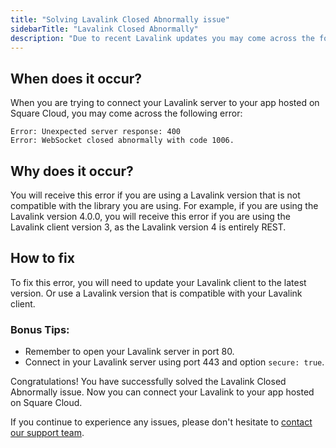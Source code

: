 ```yaml
---
title: "Solving Lavalink Closed Abnormally issue"
sidebarTitle: "Lavalink Closed Abnormally"
description: "Due to recent Lavalink updates you may come across the following error: Lavalink Closed Abnormally. This article will help you solve this issue."
---
```


## When does it occur?
When you are trying to connect your Lavalink server to your app hosted on Square Cloud, you may come across the following error:

```
Error: Unexpected server response: 400
Error: WebSocket closed abnormally with code 1006.
```

## Why does it occur?
You will receive this error if you are using a Lavalink version that is not compatible with the library you are using.
For example, if you are using the Lavalink version 4.0.0, you will receive this error if you are using the Lavalink client version 3, as the Lavalink version 4 is entirely REST.

## How to fix
To fix this error, you will need to update your Lavalink client to the latest version. Or use a Lavalink version that is compatible with your Lavalink client.

### Bonus Tips:
- Remember to open your Lavalink server in port 80.
- Connect in your Lavalink server using port 443 and option `secure: true`.

Congratulations! You have successfully solved the Lavalink Closed Abnormally issue. Now you can connect your Lavalink to your app hosted on Square Cloud. 

If you continue to experience any issues, please don't hesitate to [contact our support team](/company/support).